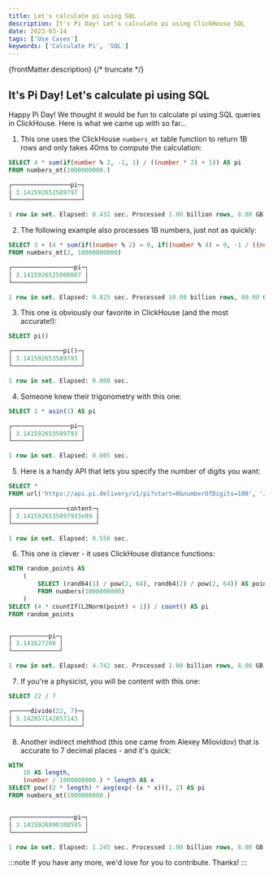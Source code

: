 ```yaml
---
title: Let's calculate pi using SQL
description: It's Pi Day! Let's calculate pi using ClickHouse SQL
date: 2023-03-14
tags: ['Use Cases']
keywords: ['Calculate Pi', 'SQL']
---
```


{frontMatter.description}
{/* truncate */}

## It's Pi Day! Let's calculate pi using SQL

Happy Pi Day! We thought it would be fun to calculate pi using SQL queries in ClickHouse. Here is what we came up with so far...


1. This one uses the ClickHouse `numbers_mt` table function to return 1B rows and only takes 40ms to compute the calculation:

```sql
SELECT 4 * sum(if(number % 2, -1, 1) / ((number * 2) + 1)) AS pi
FROM numbers_mt(1000000000.)

┌────────────────pi─┐
│ 3.141592652589797 │
└───────────────────┘

1 row in set. Elapsed: 0.432 sec. Processed 1.00 billion rows, 8.00 GB (2.32 billion rows/s., 18.53 GB/s.)
```

2. The following example also processes 1B numbers, just not as quickly:

```sql
SELECT 3 + (4 * sum(if((number % 2) = 0, if((number % 4) = 0, -1 / ((number * (number + 1)) * (number + 2)), 1 / ((number * (number + 1)) * (number + 2))), 0))) AS pi
FROM numbers_mt(2, 10000000000)

┌─────────────────pi─┐
│ 3.1415926525808087 │
└────────────────────┘

1 row in set. Elapsed: 9.825 sec. Processed 10.00 billion rows, 80.00 GB (1.02 billion rows/s., 8.14 GB/s.)
```

3. This one is obviously our favorite in ClickHouse (and the most accurate!):

```sql
SELECT pi()

┌──────────────pi()─┐
│ 3.141592653589793 │
└───────────────────┘

1 row in set. Elapsed: 0.008 sec.
```

4. Someone knew their trigonometry with this one:

```sql
SELECT 2 * asin(1) AS pi

┌────────────────pi─┐
│ 3.141592653589793 │
└───────────────────┘

1 row in set. Elapsed: 0.005 sec.
```

5. Here is a handy API that lets you specify the number of digits you want:

```sql
SELECT *
FROM url('https://api.pi.delivery/v1/pi?start=0&numberOfDigits=100', 'JSONEachRow')

┌───────────────content─┐
│ 3.1415926535897933e99 │
└───────────────────────┘

1 row in set. Elapsed: 0.556 sec.
```

6. This one is clever  - it uses ClickHouse distance functions:

```sql
WITH random_points AS
    (
        SELECT (rand64(1) / pow(2, 64), rand64(2) / pow(2, 64)) AS point
        FROM numbers(1000000000)
    )
SELECT (4 * countIf(L2Norm(point) < 1)) / count() AS pi
FROM random_points


┌──────────pi─┐
│ 3.141627208 │
└─────────────┘

1 row in set. Elapsed: 4.742 sec. Processed 1.00 billion rows, 8.00 GB (210.88 million rows/s., 1.69 GB/s.)
```

7. If you're a physicist, you will be content with this one:

```sql
SELECT 22 / 7

┌─────divide(22, 7)─┐
│ 3.142857142857143 │
└───────────────────┘
```

8. Another indirect mehthod (this one came from Alexey Milovidov) that is accurate to 7 decimal places - and it's quick:

```sql
WITH
    10 AS length,
    (number / 1000000000.) * length AS x
SELECT pow((2 * length) * avg(exp(-(x * x))), 2) AS pi
FROM numbers_mt(1000000000.)


┌─────────────────pi─┐
│ 3.1415926890388595 │
└────────────────────┘

1 row in set. Elapsed: 1.245 sec. Processed 1.00 billion rows, 8.00 GB (803.25 million rows/s., 6.43 GB/s.)
```

:::note
If you have any more, we'd love for you to contribute. Thanks!
:::